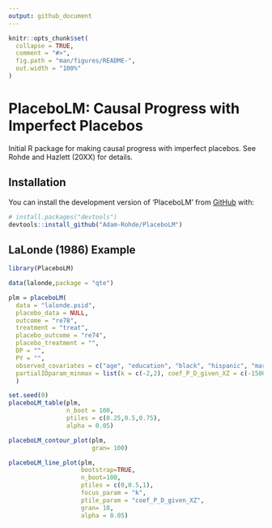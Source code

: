 ```yaml
---
output: github_document
---
```



```r
knitr::opts_chunk$set(
  collapse = TRUE,
  comment = "#>",
  fig.path = "man/figures/README-",
  out.width = "100%"
)
```

# PlaceboLM: Causal Progress with Imperfect Placebos

<!-- badges: start -->
<!-- badges: end -->

Initial R package for making causal progress with imperfect placebos. See Rohde and Hazlett (20XX) for details.

## Installation

You can install the development version of 'PlaceboLM' from [GitHub](https://github.com/) with:

``` r
# install.packages("devtools")
devtools::install_github("Adam-Rohde/PlaceboLM")
```

## LaLonde (1986) Example 



```r
library(PlaceboLM)

data(lalonde,package = "qte")

plm = placeboLM(
  data = "lalonde.psid",
  placebo_data = NULL,
  outcome = "re78",
  treatment = "treat",
  placebo_outcome = "re74",
  placebo_treatment = "",
  DP = "",
  PY = "",
  observed_covariates = c("age", "education", "black", "hispanic", "married", "nodegree"),
  partialIDparam_minmax = list(k = c(-2,2), coef_P_D_given_XZ = c(-15000,15000))
  )

set.seed(0)
placeboLM_table(plm,
                n_boot = 100,
                ptiles = c(0.25,0.5,0.75),
                alpha = 0.05)

placeboLM_contour_plot(plm,
                       gran= 100)

placeboLM_line_plot(plm,
                    bootstrap=TRUE,
                    n_boot=100,
                    ptiles = c(0,0.5,1),
                    focus_param = "k",
                    ptile_param = "coef_P_D_given_XZ",
                    gran= 10,
                    alpha = 0.05)

```


